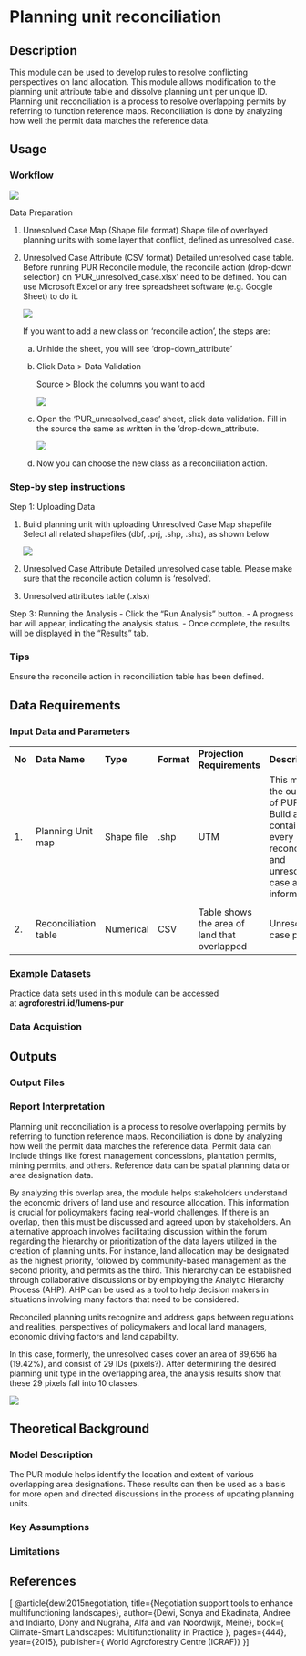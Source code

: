 # Planning unit reconciliation {#sec-reconcile}

## Description

This module can be used to develop rules to resolve conflicting perspectives on land allocation. This module allows modification to the planning unit attribute table and dissolve planning unit per unique ID. Planning unit reconciliation is a process to resolve overlapping permits by referring to function reference maps. Reconciliation is done by analyzing how well the permit data matches the reference data.

## Usage

### Workflow

![](images/PUR-Reconsile/PUR%20Reconsile%20Module%20Steps.png)

Data Preparation

(1) Unresolved Case Map (Shape file format) Shape file of overlayed planning units with some layer that conflict, defined as unresolved case.

(2) Unresolved Case Attribute (CSV format) Detailed unresolved case table. Before running PUR Reconcile module, the reconcile action (drop-down selection) on 'PUR_unresolved_case.xlsx' need to be defined. You can use Microsoft Excel or any free spreadsheet software (e.g. Google Sheet) to do it.

    ![](images/PUR-Reconsile/unresolved%20case%20resolve%20attribute.png)

    If you want to add a new class on ‘reconcile action’, the steps are:

    a)  Unhide the sheet, you will see ‘drop-down_attribute’

    b)  Click Data \> Data Validation

        Source \> Block the columns you want to add

        ![](images/PUR-Reconsile/unresolved_new%20class2.png)

    c)  Open the ‘PUR_unresolved_case’ sheet, click data validation. Fill in the source the same as written in the ‘drop-down_attribute.

        ![](images/PUR-Reconsile/unresolved_new%20class3.png)

    d)  Now you can choose the new class as a reconciliation action.

### Step-by step instructions

Step 1: Uploading Data

(1) Build planning unit with uploading Unresolved Case Map shapefile Select all related shapefiles (dbf, .prj, .shp, .shx), as shown below

    ![](images/PUR-Reconsile/unresolve%20map.png)

(2) Unresolved Case Attribute Detailed unresolved case table. Please make sure that the reconcile action column is ‘resolved’.

(3) Unresolved attributes table (.xlsx)

Step 3: Running the Analysis - Click the “Run Analysis” button. - A progress bar will appear, indicating the analysis status. - Once complete, the results will be displayed in the “Results” tab.

### Tips

Ensure the reconcile action in reconciliation table has been defined.

## Data Requirements

### Input Data and Parameters

|        |                      |            |            |                                              |                                                                                                        |
|--------|----------------------|------------|------------|----------------------------------------------|--------------------------------------------------------------------------------------------------------|
| **No** | **Data Name**        | **Type**   | **Format** | **Projection Requirements**                  | **Description**                                                                                        |
| 1\.    | Planning Unit map    | Shape file | .shp       | UTM                                          | This map is the output of PUR Build and contain every reconciled and unresolved case area information. |
|        |                      |            |            |                                              |                                                                                                        |
| 2\.    | Reconciliation table | Numerical  | CSV        | Table shows the area of land that overlapped | Unresolved case per ID                                                                                 |

### Example Datasets

Practice data sets used in this module can be accessed at **agroforestri.id/lumens-pur**

### Data Acquistion

## Outputs

### Output Files

### Report Interpretation

Planning unit reconciliation is a process to resolve overlapping permits by referring to function reference maps. Reconciliation is done by analyzing how well the permit data matches the reference data. Permit data can include things like forest management concessions, plantation permits, mining permits, and others. Reference data can be spatial planning data or area designation data.

By analyzing this overlap area, the module helps stakeholders understand the economic drivers of land use and resource allocation. This information is crucial for policymakers facing real-world challenges. If there is an overlap, then this must be discussed and agreed upon by stakeholders. An alternative approach involves facilitating discussion within the forum regarding the hierarchy or prioritization of the data layers utilized in the creation of planning units. For instance, land allocation may be designated as the highest priority, followed by community-based management as the second priority, and permits as the third. This hierarchy can be established through collaborative discussions or by employing the Analytic Hierarchy Process (AHP). AHP can be used as a tool to help decision makers in situations involving many factors that need to be considered.

Reconciled planning units recognize and address gaps between regulations and realities, perspectives of policymakers and local land managers, economic driving factors and land capability.

In this case, formerly, the unresolved cases cover an area of 89,656 ha (19.42%), and consist of 29 IDs (pixels?). After determining the desired planning unit type in the overlapping area, the analysis results show that these 29 pixels fall into 10 classes.

![](images/PUR-Reconsile/Final%20Area.png)

## Theoretical Background

### Model Description

The PUR module helps identify the location and extent of various overlapping area designations. These results can then be used as a basis for more open and directed discussions in the process of updating planning units.

### Key Assumptions

### Limitations

## References

\[ \@article{dewi2015negotiation, title={Negotiation support tools to enhance multifunctioning landscapes}, author={Dewi, Sonya and Ekadinata, Andree and Indiarto, Dony and Nugraha, Alfa and van Noordwijk, Meine}, book={ Climate-Smart Landscapes: Multifunctionality in Practice }, pages={444}, year={2015}, publisher={ World Agroforestry Centre (ICRAF)} }\]